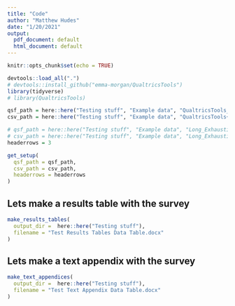 ```yaml
---
title: "Code"
author: "Matthew Hudes"
date: "1/20/2021"
output:
  pdf_document: default
  html_document: default
---
```


```r
knitr::opts_chunk$set(echo = TRUE)
```


```r
devtools::load_all(".")
# devtools::install_github("emma-morgan/QualtricsTools")
library(tidyverse)
# library(QualtricsTools)

qsf_path = here::here("Testing stuff", "Example data", "QualtricsTools_Sample_Survey_Winter2021.qsf")
csv_path = here::here("Testing stuff", "Example data", "QualtricsTools+Sample+Survey+Winter2021_January+23,+2021_14.59_DataTable.csv")

# qsf_path = here::here("Testing stuff", "Example data", "Long_Exhaustive_Sample_Survey.qsf")
# csv_path = here::here("Testing stuff", "Example data", "Long_Exhaustive_Sample_Survey_January+29,+2021_10.20_DataTable.csv")
headerrows = 3

get_setup(
  qsf_path = qsf_path,
  csv_path = csv_path,
  headerrows = headerrows
)
```


## Lets make a results table with the survey

```r

make_results_tables(
  output_dir =  here::here("Testing stuff"),
  filename = "Test Results Tables Data Table.docx"
)


```



## Lets make a text appendix with the survey

```r

make_text_appendices(
  output_dir =  here::here("Testing stuff"),
  filename = "Test Text Appendix Data Table.docx"
)


```

